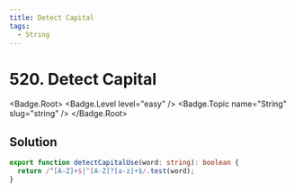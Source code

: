 ```yaml
---
title: Detect Capital
tags:
  - String
---
```


# 520. Detect Capital

<Badge.Root>
  <Badge.Level level="easy" />
  <Badge.Topic name="String" slug="string" />
</Badge.Root>

## Solution

```typescript filename="solution.ts" copy
export function detectCapitalUse(word: string): boolean {
  return /^[A-Z]+$|^[A-Z]?[a-z]+$/.test(word);
}
```

<ProblemLink
  codingSite="leetcode"
  href="https://leetcode.com/problems/detect-capital"
  title="Detect Capital"
/>
